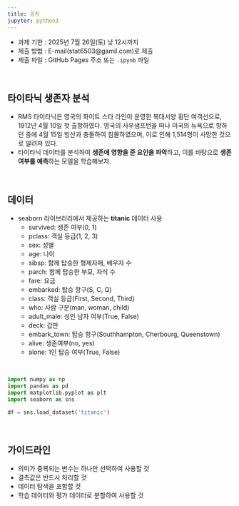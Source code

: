 ```yaml
---
title: 공지
jupyter: python3
---
```


+ 과제 기한 : 2025년 7월 26일(토) 낮 12시까지
+ 제출 방법 : E-mail(stat6503@gamil.com)로 제출
+ 제출 파일 : GitHub Pages 주소 또는 `.ipynb` 파일

<br>


## 타이타닉 생존자 분석
+ RMS 타이타닉은 영국의 화이트 스타 라인이 운영한 북대서양 횡단 여객선으로, 1912년 4월 10일 첫 출항하였다. 영국의 사우샘프턴을 떠나 미국의 뉴욕으로 향하던 중에 4월 15일 빙산과 충돌하여 침몰하였으며, 이로 인해 1,514명이 사망한 것으로 알려져 있다.
+ 타이타닉 데이터를 분석하여 **생존에 영향을 준 요인을 파악**하고, 이를 바탕으로 **생존 여부를 예측**하는 모델을 학습해보자.

<br>

## 데이터
+ seaborn 라이브러리에서 제공하는 **titanic** 데이터 사용
  + survived: 생존 여부(0, 1)
  + pclass: 객실 등급(1, 2, 3)
  + sex: 성별
  + age: 나이
  + sibsp: 함께 탑승한 형제자매, 배우자 수
  + parch: 함께 탑승한 부모, 자식 수
  + fare: 요금
  + embarked: 탑승 항구(S, C, Q)
  + class: 객실 등급(First, Second, Third)
  + who: 사람 구분(man, woman, child)
  + adult_male: 성인 남자 여부(True, False)
  + deck: 갑판
  + embark_town: 탑승 항구(Southhampton, Cherbourg, Queenstown)
  + alive: 생존여부(no, yes)
  + alone: 1인 탑승 여부(True, False)

<br>

``` python
import numpy as np
import pandas as pd
import matplotlib.pyplot as plt
import seaborn as sns

df = sns.load_dataset('titanic')
```

<br>

## 가이드라인
+ 의미가 중복되는 변수는 하나만 선택하여 사용할 것
+ 결측값은 반드시 처리할 것
+ 데이터 탐색을 포함할 것
+ 학습 데이터와 평가 데이터로 분할하여 사용할 것

